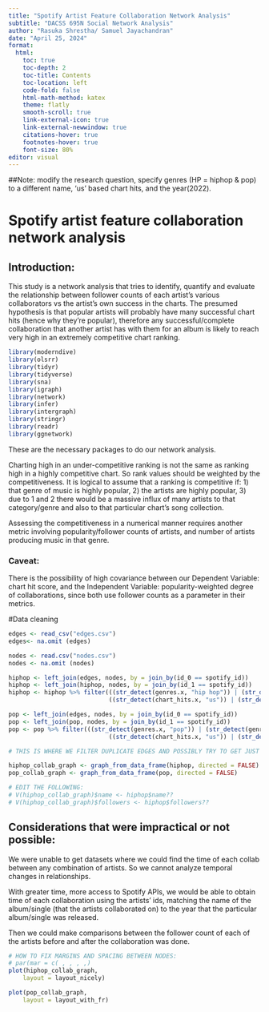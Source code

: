 ```yaml
---
title: "Spotify Artist Feature Collaboration Network Analysis"
subtitle: "DACSS 695N Social Network Analysis"
author: "Rasuka Shrestha/ Samuel Jayachandran"
date: "April 25, 2024"
format: 
  html:
    toc: true
    toc-depth: 2
    toc-title: Contents
    toc-location: left
    code-fold: false
    html-math-method: katex
    theme: flatly
    smooth-scroll: true
    link-external-icon: true
    link-external-newwindow: true
    citations-hover: true
    footnotes-hover: true
    font-size: 80%
editor: visual
---
```


##Note: modify the research question, specify genres (HP = hiphop & pop) to a different name, 'us' based chart hits, and the year(2022).

# Spotify artist feature collaboration network analysis

## Introduction:

This study is a network analysis that tries to identify, quantify and evaluate the relationship between follower counts of each artist's various collaborators vs the artist's own success in the charts. The presumed hypothesis is that popular artists will probably have many successful chart hits (hence why they're popular), therefore any successful/complete collaboration that another artist has with them for an album is likely to reach very high in an extremely competitive chart ranking.

```r
library(moderndive)
library(olsrr)
library(tidyr)
library(tidyverse)
library(sna)
library(igraph)
library(network)
library(infer)
library(intergraph)
library(stringr)
library(readr)
library(ggnetwork)
```

These are the necessary packages to do our network analysis.

Charting high in an under-competitive ranking is not the same as ranking high in a highly competitive chart. So rank values should be weighted by the competitiveness. It is logical to assume that a ranking is competitive if: 1) that genre of music is highly popular, 2) the artists are highly popular, 3) due to 1 and 2 there would be a massive influx of many artists to that category/genre and also to that particular chart's song collection.

Assessing the competitiveness in a numerical manner requires another metric involving popularity/follower counts of artists, and number of artists producing music in that genre.

### Caveat:

There is the possibility of high covariance between our Dependent Variable: chart hit score, and the Independent Variable: popularity-weighted degree of collaborations, since both use follower counts as a parameter in their metrics.

#Data cleaning

```r
edges <- read_csv("edges.csv")
edges<- na.omit (edges)

nodes <- read.csv("nodes.csv")
nodes <- na.omit (nodes)

hiphop <- left_join(edges, nodes, by = join_by(id_0 == spotify_id))
hiphop <- left_join(hiphop, nodes, by = join_by(id_1 == spotify_id))
hiphop <- hiphop %>% filter(((str_detect(genres.x, "hip hop")) | (str_detect(genres.y, "hip hop"))) &
                            ((str_detect(chart_hits.x, "us")) | (str_detect(chart_hits.y, "us"))))

pop <- left_join(edges, nodes, by = join_by(id_0 == spotify_id))
pop <- left_join(pop, nodes, by = join_by(id_1 == spotify_id))
pop <- pop %>% filter(((str_detect(genres.x, "pop")) | (str_detect(genres.y, "pop"))) &
                            ((str_detect(chart_hits.x, "us")) | (str_detect(chart_hits.y, "us"))))

# THIS IS WHERE WE FILTER DUPLICATE EDGES AND POSSIBLY TRY TO GET JUST ONE ROW FOR EACH ARTIST NAME

```

```r

hiphop_collab_graph <- graph_from_data_frame(hiphop, directed = FALSE)
pop_collab_graph <- graph_from_data_frame(pop, directed = FALSE)

# EDIT THE FOLLOWING: 
# V(hiphop_collab_graph)$name <- hiphop$name??
# V(hiphop_collab_graph)$followers <- hiphop$followers??
```

## Considerations that were impractical or not possible:

We were unable to get datasets where we could find the time of each collab between any combination of artists. So we cannot analyze temporal changes in relationships.

With greater time, more access to Spotify APIs, we would be able to obtain time of each collaboration using the artists' ids, matching the name of the album/single (that the artists collaborated on) to the year that the particular album/single was released.

Then we could make comparisons between the follower count of each of the artists before and after the collaboration was done.

```r

# HOW TO FIX MARGINS AND SPACING BETWEEN NODES:
# par(mar = c( , , , ,)
plot(hiphop_collab_graph,
    layout = layout_nicely)

plot(pop_collab_graph,
    layout = layout_with_fr)
```
